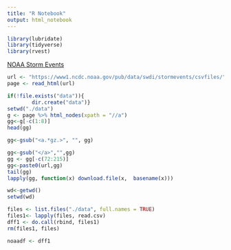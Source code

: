 ```yaml
---
title: "R Notebook"
output: html_notebook
---
```


```r
library(lubridate)
library(tidyverse)
library(rvest)
```

[NOAA Storm Events](https://www.ncdc.noaa.gov/stormevents/ftp.jsp)

```r
url <- "https://www1.ncdc.noaa.gov/pub/data/swdi/stormevents/csvfiles/"
page <- read_html(url)

if(!file.exists("data")){
        dir.create("data")}
setwd("./data")
g <- page %>% html_nodes(xpath = "//a")
gg<-g[-c(1:8)]
head(gg)

gg<-gsub("<a.*gz.>", "", gg)

gg<-gsub("</a>","",gg)
gg <- gg[-c(72:215)]
gg<-paste0(url,gg)
tail(gg)
lapply(gg, function(x) download.file(x,  basename(x)))

```
 
```r
wd<-getwd()
setwd(wd)
```
 

```r
files <- list.files("./data", full.names = TRUE)
files1<- lapply(files, read.csv)
dff1 <- do.call(rbind, files1)
rm(files1, files)
```


```r
noaadf <- dff1
```
